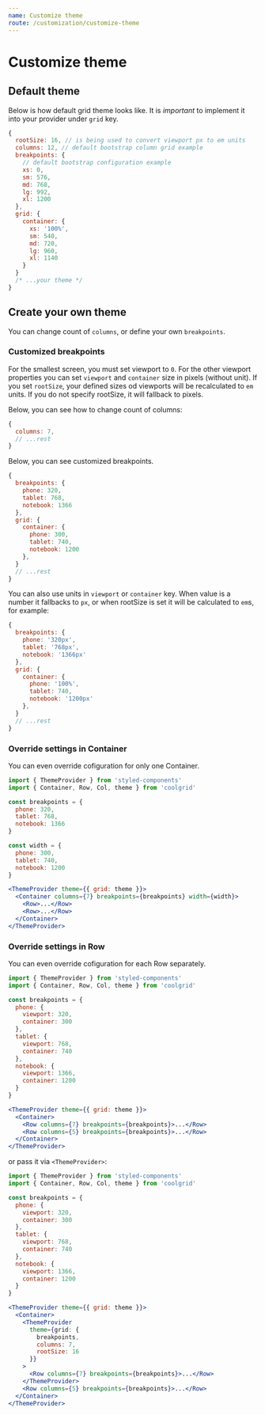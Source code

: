 ```yaml
---
name: Customize theme
route: /customization/customize-theme
---
```


# Customize theme

## Default theme

Below is how default grid theme looks like. It is _important_
to implement it into your provider under `grid` key.

```jsx
{
  rootSize: 16, // is being used to convert viewport px to em units
  columns: 12, // default bootstrap column grid example
  breakpoints: {
    // default bootstrap configuration example
    xs: 0,
    sm: 576,
    md: 768,
    lg: 992,
    xl: 1200
  },
  grid: {
    container: {
      xs: '100%',
      sm: 540,
      md: 720,
      lg: 960,
      xl: 1140
    }
  }
  /* ...your theme */
}
```

## Create your own theme

You can change count of `columns`, or define your own `breakpoints`.

### Customized breakpoints

For the smallest screen, you must set viewport to `0`. For the other viewport
properties you can set `viewport` and `container` size in pixels (without unit).
If you set `rootSize`, your defined sizes od viewports will be recalculated
to `em` units. If you do not specify rootSize, it will fallback to pixels.

Below, you can see how to change count of columns:

```jsx
{
  columns: 7,
  // ...rest
}
```

Below, you can see customized breakpoints.

```jsx
{
  breakpoints: {
    phone: 320,
    tablet: 768,
    notebook: 1366
  },
  grid: {
    container: {
      phone: 300,
      tablet: 740,
      notebook: 1200
    },
  }
  // ...rest
}

```

You can also use units in `viewport` or `container` key. When value
is a number it fallbacks to `px`, or when rootSize is set it will
be calculated to `em`s, for example:

```jsx
{
  breakpoints: {
    phone: '320px',
    tablet: '768px',
    notebook: '1366px'
  },
  grid: {
    container: {
      phone: '100%',
      tablet: 740,
      notebook: '1200px'
    },
  }
  // ...rest
}
```

### Override settings in Container

You can even override cofiguration for only one Container.

```jsx
import { ThemeProvider } from 'styled-components'
import { Container, Row, Col, theme } from 'coolgrid'

const breakpoints = {
  phone: 320,
  tablet: 768,
  notebook: 1366
}

const width = {
  phone: 300,
  tablet: 740,
  notebook: 1200
}

<ThemeProvider theme={{ grid: theme }}>
  <Container columns={7} breakpoints={breakpoints} width={width}>
    <Row>...</Row>
    <Row>...</Row>
  </Container>
</ThemeProvider>
```

### Override settings in Row

You can even override cofiguration for each Row separately.

```jsx
import { ThemeProvider } from 'styled-components'
import { Container, Row, Col, theme } from 'coolgrid'

const breakpoints = {
  phone: {
    viewport: 320,
    container: 300
  },
  tablet: {
    viewport: 768,
    container: 740
  },
  notebook: {
    viewport: 1366,
    container: 1200
  }
}

<ThemeProvider theme={{ grid: theme }}>
  <Container>
    <Row columns={7} breakpoints={breakpoints}>...</Row>
    <Row columns={5} breakpoints={breakpoints}>...</Row>
  </Container>
</ThemeProvider>
```

or pass it via `<ThemeProvider>`:

```jsx
import { ThemeProvider } from 'styled-components'
import { Container, Row, Col, theme } from 'coolgrid'

const breakpoints = {
  phone: {
    viewport: 320,
    container: 300
  },
  tablet: {
    viewport: 768,
    container: 740
  },
  notebook: {
    viewport: 1366,
    container: 1200
  }
}

<ThemeProvider theme={{ grid: theme }}>
  <Container>
    <ThemeProvider
      theme={grid: {
        breakpoints,
        columns: 7,
        rootSize: 16
      }}
    >
      <Row columns={7} breakpoints={breakpoints}>...</Row>
    </ThemeProvider>
    <Row columns={5} breakpoints={breakpoints}>...</Row>
  </Container>
</ThemeProvider>
```
